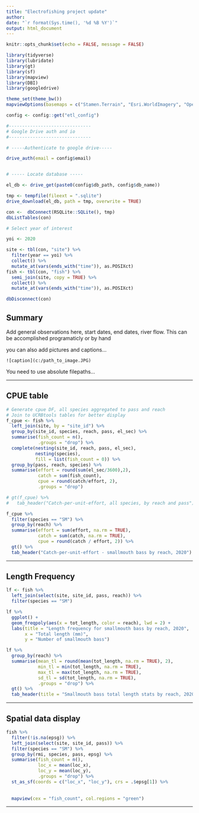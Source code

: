 ```yaml
---
title: "Electrofishing project update"
author: 
date: "`r format(Sys.time(), '%d %B %Y')`"
output: html_document
---
```



```r
knitr::opts_chunk$set(echo = FALSE, message = FALSE)

library(tidyverse)
library(lubridate)
library(gt)
library(sf)
library(mapview)
library(DBI)
library(googledrive)

theme_set(theme_bw())
mapviewOptions(basemaps = c("Stamen.Terrain", "Esri.WorldImagery", "OpenTopoMap"))

```

```r
config <- config::get("etl_config")

```

```r

#-------------------------------
# Google Drive auth and io
#-------------------------------

# -----Authenticate to google drive-----

drive_auth(email = config$email)


# ----- Locate database -----

el_db <- drive_get(paste0(config$db_path, config$db_name))

tmp <- tempfile(fileext = ".sqlite")
drive_download(el_db, path = tmp, overwrite = TRUE)

con <-  dbConnect(RSQLite::SQLite(), tmp)
dbListTables(con)


```




```r
# Select year of interest

yoi <- 2020

```

```r
site <- tbl(con, "site") %>%
  filter(year == yoi) %>% 
  collect() %>% 
  mutate_at(vars(ends_with("time")), as.POSIXct)
fish <- tbl(con, "fish") %>%
  semi_join(site, copy = TRUE) %>% 
  collect() %>% 
  mutate_at(vars(ends_with("time")), as.POSIXct)

dbDisconnect(con)
```

## Summary

Add general observations here, start dates, end dates, river flow.  This can be accomplished programaticly or by hand

you can also add pictures and captions...

```![caption](c:/path_to_image.JPG)```

You need to use absolute filepaths...

___

## CPUE table

```r
# Generate cpue DF, all species aggregated to pass and reach
# Join to UCRBtools tables for better display
f_cpue <- fish %>% 
  left_join(site, by = "site_id") %>% 
  group_by(site_id, species, reach, pass, el_sec) %>% 
  summarise(fish_count = n(),
            .groups = "drop") %>% 
  complete(nesting(site_id, reach, pass, el_sec),
           nesting(species),
           fill = list(fish_count = 0)) %>% 
  group_by(pass, reach, species) %>% 
  summarise(effort = round(sum(el_sec/3600),2),
            catch = sum(fish_count),
            cpue = round(catch/effort, 2),
            .groups = "drop")

# gt(f_cpue) %>% 
#   tab_header("Catch-per-unit-effort, all species, by reach and pass")

```

```r
f_cpue %>% 
  filter(species == "SM") %>% 
  group_by(reach) %>% 
  summarise(effort = sum(effort, na.rm = TRUE),
            catch = sum(catch, na.rm = TRUE),
            cpue = round(catch / effort, 2)) %>% 
  gt() %>% 
  tab_header("Catch-per-unit-effort - smallmouth bass by reach, 2020")
```

___

## Length Frequency 
```r
lf <- fish %>% 
  left_join(select(site, site_id, pass, reach)) %>% 
  filter(species == "SM") 

lf %>% 
  ggplot() +
  geom_freqpoly(aes(x = tot_length, color = reach), lwd = 2) +
  labs(title = "Length frequency for smallmouth bass by reach, 2020",
       x = "Total length (mm)",
       y = "Number of smallmouth bass")


```

```r
lf %>% 
  group_by(reach) %>% 
  summarise(mean_tl = round(mean(tot_length, na.rm = TRUE), 2),
            min_tl = min(tot_length, na.rm = TRUE),
            max_tl = max(tot_length, na.rm = TRUE),
            sd_tl = sd(tot_length, na.rm = TRUE),
            .groups = "drop") %>% 
  gt() %>% 
  tab_header(title = "Smallmouth bass total length stats by reach, 2020")
```

___

## Spatial data display

```r
fish %>% 
  filter(!is.na(epsg)) %>% 
  left_join(select(site, site_id, pass)) %>% 
  filter(species == "SM") %>% 
  group_by(rmi, species, pass, epsg) %>% 
  summarise(fish_count = n(),
            loc_x = mean(loc_x),
            loc_y = mean(loc_y),
            .groups = "drop") %>% 
  st_as_sf(coords = c("loc_x", "loc_y"), crs = .$epsg[1]) %>% 
  
  
  mapview(cex = "fish_count", col.regions = "green")

```

___

